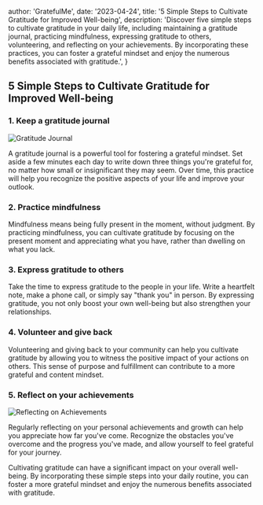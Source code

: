 
  author: 'GratefulMe',
  date: '2023-04-24',
  title: '5 Simple Steps to Cultivate Gratitude for Improved Well-being',
  description:
    'Discover five simple steps to cultivate gratitude in your daily life, including maintaining a gratitude journal, practicing mindfulness, expressing gratitude to others, volunteering, and reflecting on your achievements. By incorporating these practices, you can foster a grateful mindset and enjoy the numerous benefits associated with gratitude.',
}


## 5 Simple Steps to Cultivate Gratitude for Improved Well-being

### 1. Keep a gratitude journal

<Image src={gratitudeJournal} alt="Gratitude Journal" />

A gratitude journal is a powerful tool for fostering a grateful mindset. Set aside a few minutes each day to write down three things you're grateful for, no matter how small or insignificant they may seem. Over time, this practice will help you recognize the positive aspects of your life and improve your outlook.

### 2. Practice mindfulness



Mindfulness means being fully present in the moment, without judgment. By practicing mindfulness, you can cultivate gratitude by focusing on the present moment and appreciating what you have, rather than dwelling on what you lack.

### 3. Express gratitude to others



Take the time to express gratitude to the people in your life. Write a heartfelt note, make a phone call, or simply say "thank you" in person. By expressing gratitude, you not only boost your own well-being but also strengthen your relationships.

### 4. Volunteer and give back



Volunteering and giving back to your community can help you cultivate gratitude by allowing you to witness the positive impact of your actions on others. This sense of purpose and fulfillment can contribute to a more grateful and content mindset.

### 5. Reflect on your achievements

<Image src={achievementsReflection} alt="Reflecting on Achievements" />

Regularly reflecting on your personal achievements and growth can help you appreciate how far you've come. Recognize the obstacles you've overcome and the progress you've made, and allow yourself to feel grateful for your journey.

Cultivating gratitude can have a significant impact on your overall well-being. By incorporating these simple steps into your daily routine, you can foster a more grateful mindset and enjoy the numerous benefits associated with gratitude.
